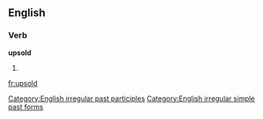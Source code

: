 ==English==

===Verb===
'''upsold'''

# {{en-past of|upsell}}

[[Category:English irregular past participles]]
[[Category:English irregular simple past forms]]
[[fr:upsold]]